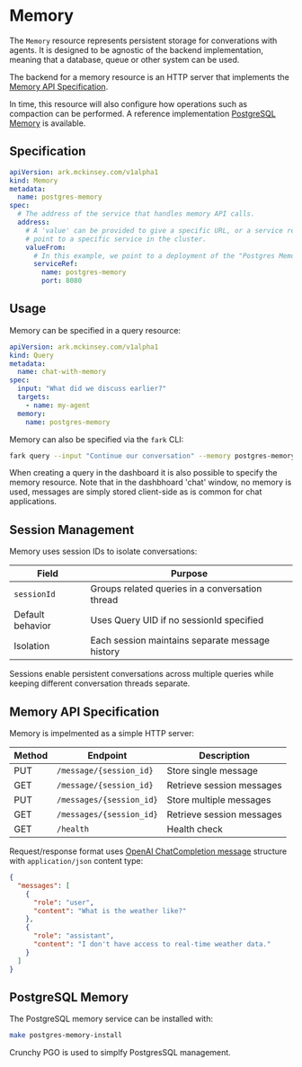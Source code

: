 # Memory

The `Memory` resource represents persistent storage for converations with agents. It is designed to be agnostic of the backend implementation, meaning that a database, queue or other system can be used.

The backend for a memory resource is an HTTP server that implements the [Memory API Specification](#memory-api-specification).

In time, this resource will also configure how operations such as compaction can be performed. A reference implementation [PostgreSQL Memory](#postgresql-memory) is available.

## Specification

```yaml
apiVersion: ark.mckinsey.com/v1alpha1
kind: Memory
metadata:
  name: postgres-memory
spec:
  # The address of the service that handles memory API calls.
  address:
    # A 'value' can be provided to give a specific URL, or a service ref to
    # point to a specific service in the cluster.
    valueFrom:
      # In this example, we point to a deployment of the "Postgres Memory".
      serviceRef:
        name: postgres-memory
        port: 8080
```

## Usage

Memory can be specified in a query resource:

```yaml
apiVersion: ark.mckinsey.com/v1alpha1
kind: Query
metadata:
  name: chat-with-memory
spec:
  input: "What did we discuss earlier?"
  targets:
    - name: my-agent
  memory:
    name: postgres-memory
```

Memory can also be specified via the `fark` CLI:

```bash
fark query --input "Continue our conversation" --memory postgres-memory my-agent
```

When creating a query in the dashboard it is also possible to specify the memory resource. Note that in the dashbhoard 'chat' window, no memory is used, messages are simply stored client-side as is common for chat applications.

## Session Management

Memory uses session IDs to isolate conversations:

| Field | Purpose |
|-------|---------|
| `sessionId` | Groups related queries in a conversation thread |
| Default behavior | Uses Query UID if no sessionId specified |
| Isolation | Each session maintains separate message history |

Sessions enable persistent conversations across multiple queries while keeping different conversation threads separate.

## Memory API Specification

Memory is impelmented as a simple HTTP server:

| Method | Endpoint | Description |
|--------|----------|-------------|
| PUT | `/message/{session_id}` | Store single message |
| GET | `/message/{session_id}` | Retrieve session messages |
| PUT | `/messages/{session_id}` | Store multiple messages |
| GET | `/messages/{session_id}` | Retrieve session messages |
| GET | `/health` | Health check |

Request/response format uses [OpenAI ChatCompletion message](https://platform.openai.com/docs/api-reference/chat/create) structure with `application/json` content type:

```json
{
  "messages": [
    {
      "role": "user",
      "content": "What is the weather like?"
    },
    {
      "role": "assistant",
      "content": "I don't have access to real-time weather data."
    }
  ]
}
```

## PostgreSQL Memory

The PostgreSQL memory service can be installed with:

```bash
make postgres-memory-install
```

Crunchy PGO is used to simplfy PostgresSQL management.
